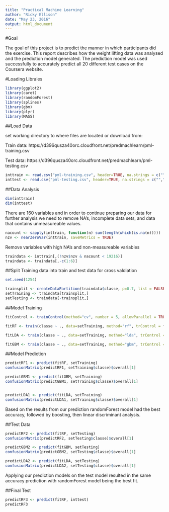 ---
title: "Practical Machine Learning"
author: "Ricky Ellison"
date: "May 23, 2016"
output: html_document
---

#Goal

The goal of this project is to predict the manner in which participants did the exercise. This report describes how the weight lifting data was analysed and the prediction model generated. The prediction model was used successfully to accurately predict all 20 different test cases on the Coursera website.

#Loading Libraies

```{r}
library(ggplot2)
library(caret)
library(randomForest)
library(splines)
library(gbm)
library(plyr)
library(MASS)
```

##Load Data

set working directory to where files are located or download from:

Train data: https://d396qusza40orc.cloudfront.net/predmachlearn/pml-training.csv

Test data: https://d396qusza40orc.cloudfront.net/predmachlearn/pml-testing.csv

```{r}
inttrain <- read.csv("pml-training.csv", header=TRUE, na.strings = c("","NA"))
inttest <- read.csv("pml-testing.csv", header=TRUE, na.strings = c("","NA"))
```

##Data Analysis

```{r}
dim(inttrain)
dim(inttest)
```

There are 160 variables and in order to continue preparing our data for further analysis we need to remove NA's, incomplete data sets, and data that contains unmeasureable values.

```{r}
nacount <- sapply(inttrain, function(n) sum(length(which(is.na(n)))))
nzv <- nearZeroVar(inttrain, saveMetrics = TRUE)
```

Remove variables with high NA's and non-measureable variables
```{r}
traindata <- inttrain[,(!nzv$nzv & nacount < 19216)]
traindata <- traindata[,-c(1:6)]
```

##Split Training data into train and test data for cross valdiation

```{r}
set.seed(1254)

trainsplit <- createDataPartition(traindata$classe, p=0.7, list = FALSE)
setTraining <- traindata[trainsplit,]
setTesting <- traindata[-trainsplit,]
```

##Model Training

```{r}
fitControl <- trainControl(method="cv", number = 5, allowParallel = TRUE)

fitRF <- train(classe ~ ., data=setTraining, method="rf", trControl = fitControl)

fitLDA <- train(classe ~ ., data=setTraining, method="lda", trControl = fitControl)

fitGBM <- train(classe ~ ., data=setTraining, method="gbm", trControl = fitControl, verbose = FALSE)
```

##Model Prediction
```{r}
predictRF1 <- predict(fitRF, setTraining)
confusionMatrix(predictRF1, setTraining$classe)$overall[1]

predictGBM1 <- predict(fitGBM, setTraining)
confusionMatrix(predictGBM1, setTraining$classe)$overall[1]


predictLDA1 <- predict(fitLDA, setTraining)
confusionMatrix(predictLDA1, setTraining$classe)$overall[1]
```
Based on the results from our prediction randomForest model had the best accuracy, followed by boosting, then linear discriminant analysis.

##Test Data

```{r}
predictRF2 <- predict(fitRF, setTesting)
confusionMatrix(predictRF2, setTesting$classe)$overall[1]

predictGBM2 <- predict(fitGBM, setTesting)
confusionMatrix(predictGBM2, setTesting$classe)$overall[1]

predictLDA2 <- predict(fitLDA, setTesting)
confusionMatrix(predictLDA2, setTesting$classe)$overall[1]
```
Applying our prediction models on the test model resulted in the same accuracy prediction with randomForest model being the best fit.

##Final Test
```{r}
predictRF3 <- predict(fitRF, inttest)
predictRF3
```


